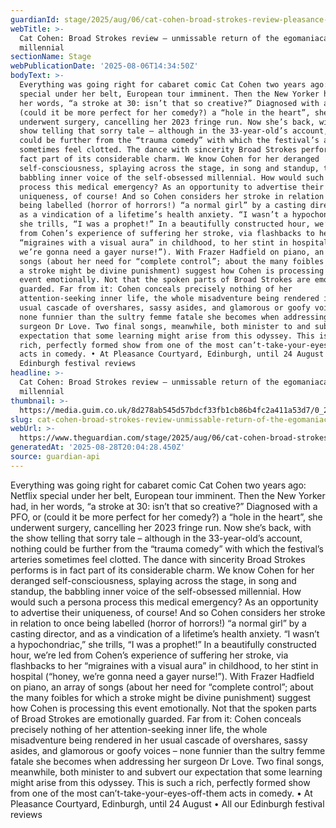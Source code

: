 ```yaml
---
guardianId: stage/2025/aug/06/cat-cohen-broad-strokes-review-pleasance-courtyard-edinburgh
webTitle: >-
  Cat Cohen: Broad Strokes review – unmissable return of the egomaniacal
  millennial
sectionName: Stage
webPublicationDate: '2025-08-06T14:34:50Z'
bodyText: >-
  Everything was going right for cabaret comic Cat Cohen two years ago: Netflix
  special under her belt, European tour imminent. Then the New Yorker had, in
  her words, “a stroke at 30: isn’t that so creative?” Diagnosed with a PFO, or
  (could it be more perfect for her comedy?) a “hole in the heart”, she
  underwent surgery, cancelling her 2023 fringe run. Now she’s back, with the
  show telling that sorry tale – although in the 33-year-old’s account, nothing
  could be further from the “trauma comedy” with which the festival’s arteries
  sometimes feel clotted. The dance with sincerity Broad Strokes performs is in
  fact part of its considerable charm. We know Cohen for her deranged
  self-consciousness, splaying across the stage, in song and standup, the
  babbling inner voice of the self-obsessed millennial. How would such a persona
  process this medical emergency? As an opportunity to advertise their
  uniqueness, of course! And so Cohen considers her stroke in relation to once
  being labelled (horror of horrors!) “a normal girl” by a casting director, and
  as a vindication of a lifetime’s health anxiety. “I wasn’t a hypochondriac,”
  she trills, “I was a prophet!” In a beautifully constructed hour, we’re led
  from Cohen’s experience of suffering her stroke, via flashbacks to her
  “migraines with a visual aura” in childhood, to her stint in hospital (“honey,
  we’re gonna need a gayer nurse!”). With Frazer Hadfield on piano, an array of
  songs (about her need for “complete control”; about the many foibles for which
  a stroke might be divine punishment) suggest how Cohen is processing this
  event emotionally. Not that the spoken parts of Broad Strokes are emotionally
  guarded. Far from it: Cohen conceals precisely nothing of her
  attention-seeking inner life, the whole misadventure being rendered in her
  usual cascade of overshares, sassy asides, and glamorous or goofy voices –
  none funnier than the sultry femme fatale she becomes when addressing her
  surgeon Dr Love. Two final songs, meanwhile, both minister to and subvert our
  expectation that some learning might arise from this odyssey. This is such a
  rich, perfectly formed show from one of the most can’t-take-your-eyes-off-them
  acts in comedy. • At Pleasance Courtyard, Edinburgh, until 24 August • All our
  Edinburgh festival reviews
headline: >-
  Cat Cohen: Broad Strokes review – unmissable return of the egomaniacal
  millennial
thumbnail: >-
  https://media.guim.co.uk/8d278ab545d57bdcf33fb1cb86b4fc2a411a53d7/0_247_1333_1066/500.jpg
slug: cat-cohen-broad-strokes-review-unmissable-return-of-the-egomaniacal-millennial
webUrl: >-
  https://www.theguardian.com/stage/2025/aug/06/cat-cohen-broad-strokes-review-pleasance-courtyard-edinburgh
generatedAt: '2025-08-28T20:04:28.450Z'
source: guardian-api
---
```

Everything was going right for cabaret comic Cat Cohen two years ago: Netflix special under her belt, European tour imminent. Then the New Yorker had, in her words, “a stroke at 30: isn’t that so creative?” Diagnosed with a PFO, or (could it be more perfect for her comedy?) a “hole in the heart”, she underwent surgery, cancelling her 2023 fringe run. Now she’s back, with the show telling that sorry tale – although in the 33-year-old’s account, nothing could be further from the “trauma comedy” with which the festival’s arteries sometimes feel clotted. The dance with sincerity Broad Strokes performs is in fact part of its considerable charm. We know Cohen for her deranged self-consciousness, splaying across the stage, in song and standup, the babbling inner voice of the self-obsessed millennial. How would such a persona process this medical emergency? As an opportunity to advertise their uniqueness, of course! And so Cohen considers her stroke in relation to once being labelled (horror of horrors!) “a normal girl” by a casting director, and as a vindication of a lifetime’s health anxiety. “I wasn’t a hypochondriac,” she trills, “I was a prophet!” In a beautifully constructed hour, we’re led from Cohen’s experience of suffering her stroke, via flashbacks to her “migraines with a visual aura” in childhood, to her stint in hospital (“honey, we’re gonna need a gayer nurse!”). With Frazer Hadfield on piano, an array of songs (about her need for “complete control”; about the many foibles for which a stroke might be divine punishment) suggest how Cohen is processing this event emotionally. Not that the spoken parts of Broad Strokes are emotionally guarded. Far from it: Cohen conceals precisely nothing of her attention-seeking inner life, the whole misadventure being rendered in her usual cascade of overshares, sassy asides, and glamorous or goofy voices – none funnier than the sultry femme fatale she becomes when addressing her surgeon Dr Love. Two final songs, meanwhile, both minister to and subvert our expectation that some learning might arise from this odyssey. This is such a rich, perfectly formed show from one of the most can’t-take-your-eyes-off-them acts in comedy. • At Pleasance Courtyard, Edinburgh, until 24 August • All our Edinburgh festival reviews
